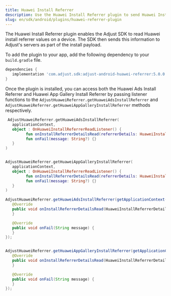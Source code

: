 ```yaml
---
title: Huawei Install Referrer
description: Use the Huawei Install Referrer plugin to send Huawei Install Referrer information to Adjust.
slug: en/sdk/android/plugins/huawei-referrer-plugin
---
```


The Huawei Install Referrer plugin enables the Adjust SDK to read Huawei install referrer values on a device. The SDK then sends this information to Adjust's servers as part of the install payload.

To add the plugin to your app, add the following dependency to your `build.gradle` file.

<CodeBlock title="build.gradle">

```groovy
dependencies {
   implementation 'com.adjust.sdk:adjust-android-huawei-referrer:5.0.0'
}
```

</CodeBlock>

Once the plugin is installed, you can access both the Huawei Ads Install Referrer and Huawei App Gallery Install Referrer by passing listener functions to the `AdjustHuaweiReferrer.getHuaweiAdsInstallReferrer` and `AdjustHuaweiReferrer.getHuaweiAppGalleryInstallReferrer` methods respectively.

<Tabs>
<Tab title="Kotlin">

```kotlin
 AdjustHuaweiReferrer.getHuaweiAdsInstallReferrer(
   applicationContext,
   object : OnHuaweiInstallReferrerReadListener() {
         fun onInstallReferrerDetailsRead(referrerDetails: HuaweiInstallReferrerDetails?) {}
         fun onFail(message: String?) {}
   }
)


AdjustHuaweiReferrer.getHuaweiAppGalleryInstallReferrer(
   applicationContext,
   object : OnHuaweiInstallReferrerReadListener() {
         fun onInstallReferrerDetailsRead(referrerDetails: HuaweiInstallReferrerDetails?) {}
         fun onFail(message: String?) {}
   }
)
```

</Tab>
<Tab title="Java">

```java
AdjustHuaweiReferrer.getHuaweiAdsInstallReferrer(getApplicationContext(), new OnHuaweiInstallReferrerReadListener() {
   @Override
   public void onInstallReferrerDetailsRead(HuaweiInstallReferrerDetails referrerDetails) {
   }

   @Override
   public void onFail(String message) {
   }
});


AdjustHuaweiReferrer.getHuaweiAppGalleryInstallReferrer(getApplicationContext(), new OnHuaweiInstallReferrerReadListener() {
   @Override
   public void onInstallReferrerDetailsRead(HuaweiInstallReferrerDetails referrerDetails) {
   }

   @Override
   public void onFail(String message) {
   }
});

```

</Tab>
</Tabs>
